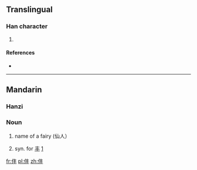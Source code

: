 ==Translingual==

===Han character===
{{Han char|rn=9|rad=人|as=04|sn=6|four=|canj=人手十 (OQJ)}}

# {{defn|Han|sort=人04}}

====References====
* {{Han ref|kx=0094.220|dkj=00414|dj=0200.130|hdz=10122.040|uh=4EF9|ud=20217}}

----

==Mandarin==

===Hanzi===
{{cmn-hanzi|pin=[[fēng]] ([[feng1]])|wg=feng<sup>1</sup>}}

===Noun===
{{head|cmn|noun|sc=Hani}}{{attention|cmn|needs inflection template}}

# {{archaic|lang=cmn}} name of a fairy (仙人）
# {{archaic|lang=cmn}} syn. for [[丰]] [http://dict.baidu.com/s?wd=%81%A7]

[[fr:仹]]
[[pl:仹]]
[[zh:仹]]
